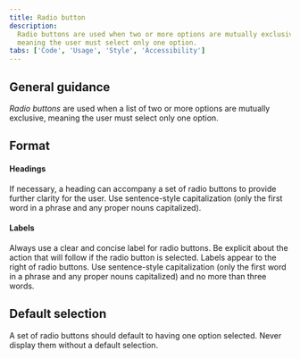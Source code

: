 ```yaml
---
title: Radio button
description:
  Radio buttons are used when two or more options are mutually exclusive,
  meaning the user must select only one option.
tabs: ['Code', 'Usage', 'Style', 'Accessibility']
---
```


## General guidance

_Radio buttons_ are used when a list of two or more options are mutually
exclusive, meaning the user must select only one option.

## Format

#### Headings

If necessary, a heading can accompany a set of radio buttons to provide further
clarity for the user. Use sentence-style capitalization (only the first word in
a phrase and any proper nouns capitalized).

#### Labels

Always use a clear and concise label for radio buttons. Be explicit about the
action that will follow if the radio button is selected. Labels appear to the
right of radio buttons. Use sentence-style capitalization (only the first word
in a phrase and any proper nouns capitalized) and no more than three words.

## Default selection

A set of radio buttons should default to having one option selected. Never
display them without a default selection.
